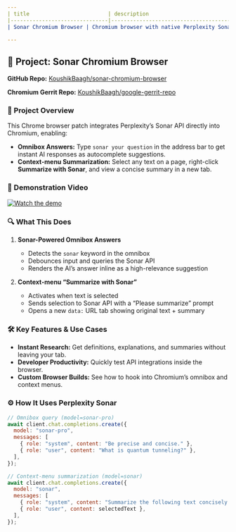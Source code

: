 ```yaml
---
| title                         | description                                                                                   | sidebar_position | keywords                                                       |
|-------------------------------|-----------------------------------------------------------------------------------------------|------------------|----------------------------------------------------------------|
| Sonar Chromium Browser | Chromium browser with native Perplexity Sonar API integration: omnibox answers & context-menu summarization | 3                | sonar, chromium, omnibox, context-menu, summarize, hackathon, api |

---
```


## 🚀 Project: Sonar Chromium Browser

**GitHub Repo:** [KoushikBaagh/sonar-chromium-browser](https://github.com/KoushikBaagh/perplexity-hackathon-chromium)

**Chromium Gerrit Repo:** [KoushikBaagh/google-gerrit-repo](https://chromium-review.googlesource.com/c/chromium/src/+/6778540)

### 📖 Project Overview

This Chrome browser patch integrates Perplexity’s Sonar API directly into Chromium, enabling:

- **Omnibox Answers:** Type `sonar your question` in the address bar to get instant AI responses as autocomplete suggestions.
- **Context-menu Summarization:** Select any text on a page, right-click **Summarize with Sonar**, and view a concise summary in a new tab.

### 🎥 Demonstration Video

[![Watch the demo](https://img.youtube.com/vi/nFhciodeQ-c/0.jpg)](https://youtu.be/nFhciodeQ-c)

### 🔍 What This Does

1. **Sonar-Powered Omnibox Answers**

   - Detects the `sonar` keyword in the omnibox
   - Debounces input and queries the Sonar API
   - Renders the AI’s answer inline as a high-relevance suggestion

2. **Context-menu “Summarize with Sonar”**
   - Activates when text is selected
   - Sends selection to Sonar API with a “Please summarize” prompt
   - Opens a new `data:` URL tab showing original text + summary

### 🛠 Key Features & Use Cases

- **Instant Research:** Get definitions, explanations, and summaries without leaving your tab.
- **Developer Productivity:** Quickly test API integrations inside the browser.
- **Custom Browser Builds:** See how to hook into Chromium’s omnibox and context menus.

### ⚙️ How It Uses Perplexity Sonar

```js
// Omnibox query (model=sonar-pro)
await client.chat.completions.create({
  model: "sonar-pro",
  messages: [
    { role: "system", content: "Be precise and concise." },
    { role: "user", content: "What is quantum tunneling?" },
  ],
});

// Context-menu summarization (model=sonar)
await client.chat.completions.create({
  model: "sonar",
  messages: [
    { role: "system", content: "Summarize the following text concisely." },
    { role: "user", content: selectedText },
  ],
});
```
